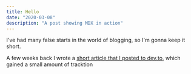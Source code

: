 ```yaml
---
title: Hello
date: "2020-03-08"
description: "A post showing MDX in action"
---
```


I've had many false starts in the world of blogging, so I'm gonna keep it short.

A few weeks back I wrote a [short article that I posted to dev.to](https://dev.to/vcanales/using-chart-js-in-a-function-component-with-react-hooks-246l), which gained
a small amount of tracktion
